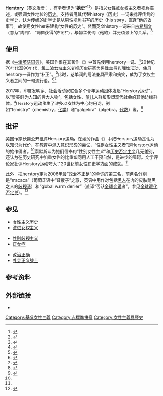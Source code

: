 {{feminism sidebar}}
'''Herstory'''（英文发音：{{IPAc-en|'|h|3|s|t|@|r|i}}，有学者译为“'''她史'''”<ref>{{Cite web|title=「性別」作為歷史分析範疇：批判源於詰問而非解答|url=https://www.hk01.com/哲學/216838/性別-作為歷史分析範疇-批判源於詰問而非解答-李柏翰|accessdate=2020-10-26|author=|date=2018-07-30|last=李柏翰|format=|work=香港01|publisher=|language=zh-HK|archiveurl=https://archive.today/20201028031205/https://www.hk01.com/%E5%93%B2%E5%AD%B8/216838/%E6%80%A7%E5%88%A5-%E4%BD%9C%E7%82%BA%E6%AD%B7%E5%8F%B2%E5%88%86%E6%9E%90%E7%AF%84%E7%96%87-%E6%89%B9%E5%88%A4%E6%BA%90%E6%96%BC%E8%A9%B0%E5%95%8F%E8%80%8C%E9%9D%9E%E8%A7%A3%E7%AD%94-%E6%9D%8E%E6%9F%8F%E7%BF%B0|archivedate=2020-10-28|dead-url=no|quote=他不僅揚棄傳統男性中心史觀，也不全然苟同所謂「她史」（herstory）那一套。}}</ref><ref>{{Cite journal|title=他史？她史？它史——从妇女史学发展看我国女性|author=陆伟芳|url=https://api.semanticscholar.org/CorpusID:212340752|journal=Semantic Scolar|issue=|doi=|others=|year=2005|volume=|page=|pmid=|quote=研究女性的历史轨迹,即herstory--"她史".|access-date=2020-10-26|archive-date=2020-10-28|archive-url=https://web.archive.org/web/20201028030931/https://www.semanticscholar.org/paper/%E4%BB%96%E5%8F%B2%EF%BC%9F%E5%A5%B9%E5%8F%B2%EF%BC%9F%E5%AE%83%E5%8F%B2%E2%80%94%E2%80%94%E4%BB%8E%E5%A6%87%E5%A5%B3%E5%8F%B2%E5%AD%A6%E5%8F%91%E5%B1%95%E7%9C%8B%E6%88%91%E5%9B%BD%E5%A5%B3%E6%80%A7%EF%BC%8F%E6%80%A7%E5%88%AB%E7%A0%94%E7%A9%B6-%E9%99%86%E4%BC%9F%E8%8A%B3/35c43165699cfd32cc2db81c6aa2a1d1eaeb7f26|dead-url=no}}</ref>）是指以[[女性|女性]]或[[女权主义|女权主义]]者视角描述，或强调女性地位的[[历史|历史]]。支持者用其代替history（历史）一词来批评传统的[[史学史|史学史]]，认为传统的史学史是从男性视角书写的历史（his story，直译“他的故事”），故使用女性{{le|英语物主代词|English possessive|物主代词}}her来建构“女性的历史”。然而英文history一词来自[[古希腊文|古希腊文]]{{lang|grc|ἱστορία}}（意为“詢問”、“詢問获得的知识”），与物主代词{{linktext|his}}（他的）并无[[语源|语源]]上的关系。<ref>{{Cite book|title=Womanwords: a dictionary of words about women|url=https://archive.org/details/womanwordsdictio00mill|last=Mills|first=Jane|publisher=|year=1992|isbn=0-02-921495-5|location=|pages=[https://archive.org/details/womanwordsdictio00mill/page/118 118]}}</ref>

==使用==
据《[[牛津英語詞典|牛津英语词典]]》，美国作家{{Le|罗宾·摩根|Robin Morgan}}在其著作《{{Le|姐妹有力|Sisterhood Is Powerful}}》中首先使用herstory一词。<ref>{{Cite web|title=Dry Your Smile|url=http://www.msmagazine.com/news/uswirestory.asp?id=5966|author=|date=2011-03-30|format=|work=Ms. Magazine|publisher=|language=|accessdate=2020-10-26|archive-date=2016-06-05|archive-url=https://web.archive.org/web/20160605173350/http://www.msmagazine.com/news/uswirestory.asp?id=5966|dead-url=no}}</ref>20世纪70年代至80年代，[[第二波女权主义|第二波女权主义]]者视历史研究为男性主导的理性活动，使用herstory一词作为“补正”。<ref name=":0">{{Cite book|title=British Women Writers and the Writing of History|url=https://archive.org/details/britishwomenwrit0000loos|last=Looser|first=Devoney|publisher=John Hopkins University Press|year=2000|isbn=0-8018-6448-8|location=|pages=}}</ref>此时，这单词的用法兼具严肃和搞笑，成为了女权主义者之间的一句流行语。<ref>{{Cite book|title=Literature and Gender|last=Calder|first=Angus|publisher=|year=1996|isbn=0-415-13573-7|location=Routledge|pages=|editor-last=Goodman|editor-first=Lizbeth|last2=Goodman|first2=Lizabeth|volume=|chapter=Gender and Poetry}}</ref><ref name=":1">{{Cite book|title=Who Stole Feminism?: How Women Have Betrayed Women|last=Hoff Sommers|first=Christina|publisher=Touchstone Books|year=1995|isbn=0684801566|location=|pages=|chapter=Transforming the Academy}}</ref>

2017年，印度发明家、社会活动家{{Le|赫利迪希·苏蒂夫|Hridith Sudev}}联合多个青年运动团体发起“Herstory运动”，以“赞美鲜为人知的伟大人物”，包括女性、[[酷兒|酷儿]]人群和形塑现代社会的其他边缘群体。<ref>{{Cite web|title=The Herstory Movement|url=https://herstorymovt.wordpress.com/|accessdate=|author=Hridith Sudev|date=|format=|publisher=|language=|archiveurl=https://web.archive.org/web/20170819150939/https://herstorymovt.wordpress.com/|archivedate=2017-08-19|dead-url=yes}}</ref>Herstory运动催生了许多以女性为中心的用词，例如“femistry”（chemistry，[[化學|化学]]）和“galgebra”（algebra，[[代数|代数]]）等。<ref>{{Cite book|title=Words and Women|last=Miller|first=Casey|publisher=Bantam Doubleday Dell|year=1976|isbn=9780385048583|location=|pages=|last2=Swift|first2=Kate}}</ref>

==批评==
美国作家{{Le|克里斯蒂娜·霍芙·索默斯|Christina Hoff Sommers}}长期公开批评Herstory运动，在她的作品《{{Le|谁偷走了女性主义|Who Stole Feminism?}}》中把Herstory运动定性为以知识为代价，在教育中混入[[意识形态|意识形态]]的尝试，“性别女性主义者”是Herstory运动的始作俑者。<ref name=":1" />{{Rp|97}}索默斯认为她们信奉的“性别女性主义”和[[歷史否定主義|历史否定主义]]几无差别，还认为在历史研究中加重女性的比重如同用人工干预自然，是进步的障碍。文学评论家{{Le|德沃尼·卢舍|Devoney Looser}}批评Herstory运动夸大了20世纪前女性在史学方面的成就。<ref name=":0" />

此外，{{Le|全球语言监测机构|Global Language Monitor}}把herstory定为2006年最“政治不正确”的单词的第三名，前两名分别是“macaca”（葡萄牙语中“母猴子”之意，英语中用作对包括[[黑人|黑人]]在内的皮肤黝黑之人的[[歧视语|歧视语]]）和“global warm denier”（直译“否认[[全球变暖|全球变暖]]者”，参见[[全球暖化否定說|全球暖化否定说]]）。<ref>{{Cite news|title="Macaca" named most politically incorrect word|url=https://uk.reuters.com/article/oukoe-uk-words-idUKN1516924620061216|newspaper=Reuters|date=2006-12-19|accessdate=2020-10-26|language=en|author=|work=|publisher=|format=|archive-date=2019-04-28|archive-url=https://web.archive.org/web/20190428051600/https://uk.reuters.com/article/oukoe-uk-words-idUKN1516924620061216|dead-url=no}}</ref>

== 参见 ==
{{Col-begin}}
{{Col-3}}
* [[女性主義歷史|女性主义历史]]
* [[激进女权主义|激进女权主义]]
{{Col-3}}
* [[性别歧视主义|性别歧视主义]]
* [[厌女症|厌女症]]
{{Col-3}}
*[[政治正确|政治正确]]
*[[社会正义战士|社会正义战士]]
{{Col-end}}

==参考资料==
{{reflist|2}}

== 外部链接 ==
* {{commonscat-inline}}
{{feminism}}

[[Category:基進女性主義|Category:基進女性主義]]
[[Category:非標準拼寫|Category:非標準拼寫]]
[[Category:女性主義與歷史|Category:女性主義與歷史]]